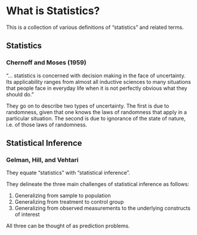 # What is Statistics?

This is a collection of various definitions of "statistics" and related terms.

## Statistics

### Chernoff and Moses (1959)

"... statistics is concerned with decision making in the face of uncertainty. Its applicability ranges from almost all inductive sciences to many situations that people face in everyday life when it is not perfectly obvious what they should do."

They go on to describe two types of uncertainty. The first is due to randomness, given that one knows the laws of randomness that apply in a particular situation. The second is due to ignorance of the state of nature, i.e. of those laws of randomness.

## Statistical Inference

### Gelman, Hill, and Vehtari

They equate "statistics" with "statistical inference".

They delineate the three main challenges of statistical inference as follows:

1.  Generalizing from sample to population
2.  Generalizing from treatment to control group
3.  Generalizing from observed measurements to the underlying constructs of interest

All three can be thought of as prediction problems.


